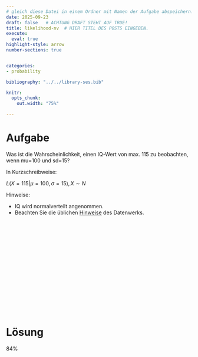 ```yaml
---
# gleich diese Datei in einem Ordner mit Namen der Aufgabe abspeichern!
date: 2025-09-23
draft: false   # ACHTUNG DRAFT STEHT AUF TRUE!
title: likelihood-nv  # HIER TITEL DES POSTS EINGEBEN.
execute: 
  eval: true 
highlight-style: arrow 
number-sections: true 


categories:
- probability

bibliography: "../../library-ses.bib"

knitr:
  opts_chunk:
    out.width: "75%"

---
```






# Aufgabe 

Was ist die Wahrscheinlichkeit, einen IQ-Wert von max. 115 zu beobachten, wenn mu=100 und sd=15?

In Kurzschreibweise:

$L(X=115|\mu = 100, \sigma = 15), X \sim N$

Hinweise:


- IQ wird normalverteilt angenommen.
- Beachten Sie die üblichen [Hinweise](https://datenwerk.netlify.app/hinweise) des Datenwerks.


</br>
</br>
</br>

</br>
</br>
</br>

</br>
</br>
</br>

</br>
</br>
</br>











# Lösung 


84%

